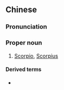 {{also|天蝎}}
==Chinese==
{{zh-forms|s=天蝎}}

===Pronunciation===
{{zh-pron
|m=Tiānxiē
|c=tin1 kit3
|cat=pn
}}

===Proper noun===
{{zh-proper noun}}

# [[Scorpio]], [[Scorpius]]

====Derived terms====
* {{zh-l|天蠍座}}